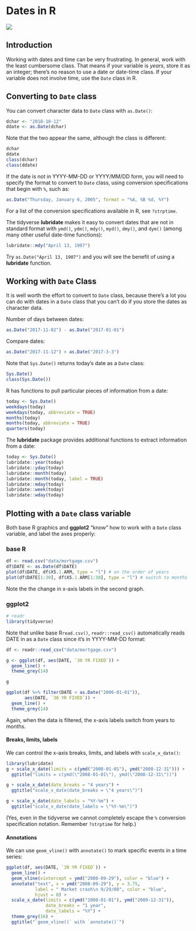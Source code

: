 # Dates in R {#dates}

![](images/banners/banner_dates.png)

## Introduction

Working with dates and time can be very frustrating.  In general, work with the least cumbersome class. That means if your variable is *years*, store it as an integer; there's no reason to use a date or date-time class. If your variable does not involve time, use the `Date` class in R.

## Converting to `Date` class

 You can convert character data to `Date` class with `as.Date()`:

```r
dchar <- "2018-10-12"
ddate <- as.Date(dchar)
```

Note that the two appear the same, although the class is different:

```r
dchar
ddate
class(dchar)
class(ddate)
```

If the date is not in YYYY-MM-DD or YYYY/MM/DD form, you will need to specify the format to convert to `Date` class, using conversion specifications that begin with `%`, such as:

```r
as.Date("Thursday, January 6, 2005", format = "%A, %B %d, %Y")
```

For a list of the conversion specifications available in R, see `?strptime`.

The tidyverse **lubridate** makes it easy to convert dates that are not in standard format with `ymd()`, `ydm()`, `mdy()`, `myd()`, `dmy()`, and `dym()` (among many other useful date-time functions):

```r
lubridate::mdy("April 13, 1907")
```

Try `as.Date("April 13, 1907")` and you will see the benefit of using a **lubridate** function.

## Working with `Date` Class

It is well worth the effort to convert to `Date` class, because there's a lot you can do with dates in a `Date` class that you can't do if you store the dates as character data.

Number of days between dates:

```r
as.Date("2017-11-02") - as.Date("2017-01-01")
```

Compare dates:
```r
as.Date("2017-11-12") > as.Date("2017-3-3")
```

Note that `Sys.Date()` returns today's date as a `Date` class:

```r
Sys.Date()
class(Sys.Date())
```

R has functions to pull particular pieces of information from a date:

```r
today <- Sys.Date()
weekdays(today)
weekdays(today, abbreviate = TRUE)
months(today)
months(today, abbreviate = TRUE)
quarters(today)
```

The **lubridate** package provides additional functions to extract information from a date:

```r
today <- Sys.Date()
lubridate::year(today)
lubridate::yday(today)
lubridate::month(today)
lubridate::month(today, label = TRUE)
lubridate::mday(today)
lubridate::week(today)
lubridate::wday(today)
```

## Plotting with a `Date` class variable

Both base R graphics and **ggplot2** "know" how to work with a `Date` class variable, and label the axes properly:

### base R

```r
df <- read.csv("data/mortgage.csv")
df$DATE <- as.Date(df$DATE)
plot(df$DATE, df$X5.1.ARM, type = "l") # on the order of years
plot(df$DATE[1:30], df$X5.1.ARM[1:30], type = "l") # switch to months
```

Note the the change in x-axis labels in the second graph.

### ggplot2

```r
# readr 
library(tidyverse)
```

Note that unlike base R`read.csv()`, `readr::read_csv()` automatically reads DATE in as a `Date` class since it's in YYYY-MM-DD format:

```r
df <- readr::read_csv("data/mortgage.csv")

g <- ggplot(df, aes(DATE, `30 YR FIXED`)) + 
  geom_line() + 
  theme_grey(14)

g

ggplot(df %>% filter(DATE < as.Date("2006-01-01")), 
       aes(DATE, `30 YR FIXED`)) + 
  geom_line() + 
  theme_grey(14)

```

Again, when the data is filtered, the x-axis labels switch from years to months.

#### Breaks, limits, labels

We can control the x-axis breaks, limits, and labels with `scale_x_date()`:


```r
library(lubridate)
g + scale_x_date(limits = c(ymd("2008-01-01"), ymd("2008-12-31"))) +
  ggtitle("limits = c(ymd(\"2008-01-01\"), ymd(\"2008-12-31\"))")

g + scale_x_date(date_breaks = "4 years") +
  ggtitle("scale_x_date(date_breaks = \"4 years\")")

g + scale_x_date(date_labels = "%Y-%m") +
  ggtitle("scale_x_date(date_labels = \"%Y-%m\")")
```

(Yes, even in the tidyverse we cannot completely escape the `%` conversion specification notation.  Remember `?strptime` for help.)

#### Annotations

We can use `geom_vline()` with `annotate()` to mark specific events in a time series:

```r
ggplot(df, aes(DATE, `30 YR FIXED`)) + 
  geom_line() +
  geom_vline(xintercept = ymd("2008-09-29"), color = "blue") +
  annotate("text", x = ymd("2008-09-29"), y = 3.75, 
           label = " Market crash\n 9/29/08", color = "blue", 
           hjust = 0) +
  scale_x_date(limits = c(ymd("2008-01-01"), ymd("2009-12-31")),
               date_breaks = "1 year", 
               date_labels = "%Y") + 
  theme_grey(16) +
  ggtitle("`geom_vline()` with `annotate()`")
```

